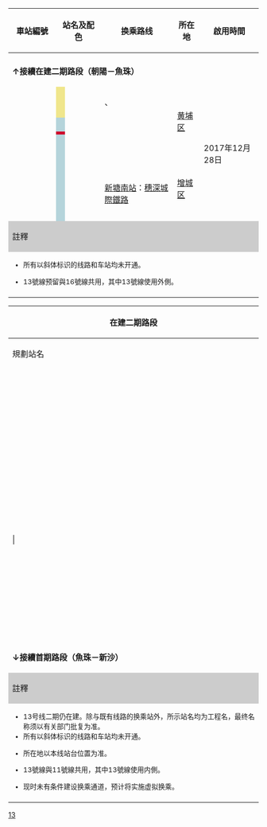 {| class="wikitable" style="text-align:center;"
|-
! width=80 |車站編號
! colspan="2" width=100 | 站名及配色
! 换乘路线
! 所在地
! 啟用時間
! 车站形式
|-
! colspan="7" style="background:{{廣州地鐵標誌色|13}};" |{{white|13號線}}
|-
| colspan="7" |'''↑接續在建二期路段（朝陽－魚珠）'''
|-
! {{广州地铁车站编号|13|01}}
| style="background:#F0E68C;" width="2" |
! {{广州地铁车站链接|鱼珠}}
| align=left | {{广州地铁路线链接|5|S}} {{广州地铁车站编号|5|21}}、''{{广州地铁路线链接|28|S}}''
| rowspan=6|[[黄埔区]]
| rowspan=11|2017年12月28日
| 地下[[侧式站台]]
|-
! {{广州地铁车站编号|13|02}}
| style="background:#b5d4db;" rowspan=2|
! {{广州地铁车站链接|裕丰围}}
| align=left | ''{{广州地铁路线链接|7|S}}''
| rowspan=7|地下[[岛式站台]]
|-
! {{广州地铁车站编号|13|03}}
! {{广州地铁车站链接|双岗}}
| align=left |
|-
! {{广州地铁车站编号|13|04}}
| style="background:#CF0A2C;" |
! {{广州地铁车站链接|南海神庙}}
| align=left |
|-
! {{广州地铁车站编号|13|05}}
| style="background:#b5d4db;" rowspan=7|
! {{广州地铁车站链接|夏园}}
| align=left | ''{{广州地铁路线链接|5|S}}'' {{广州地铁车站编号|5|27|uc=1}}
|-
! {{广州地铁车站编号|13|06}}
! {{广州地铁车站链接|南岗}}
| align=left | ''{{广州地铁路线链接|THP2|S}}''
|-
! {{广州地铁车站编号|13|07}}
! {{广州地铁车站链接|沙村}}
| align=left |
| rowspan=5 |[[增城区]]
|-
! {{广州地铁车站编号|13|08}}
! {{广州地铁车站链接|白江}}
| align=left |
|-
! {{广州地铁车站编号|13|09}}
! {{广州地铁车站链接|新塘}}
| align=left | ''{{广州地铁路线链接|28|S}}''<br>{{rint|cn|prdir}} [[新塘南站]]：[[穗深城際鐵路]]
| 地下[[双岛式站台]]{{ref label|1|L16|L16}}
|-
! {{广州地铁车站编号|13|10}}
! {{广州地铁车站链接|官湖}}
| align=left |
|rowspan=2|地下[[岛式站台]]
|-
! {{广州地铁车站编号|13|11}}
! {{广州地铁车站链接|新沙}}
| align=left |
|-
! colspan="7" style="background:#CCCCCC;" |註釋
|-
| colspan="7" style="font-size:85%; text-align:left;" |
* 所有以斜体标识的线路和车站均未开通。
* {{note label|1|L16|L16}}13號線预留與16號線共用，其中13號線使用外側。
|-
| colspan="7" style="font-size:85%;" | <div style="text-align: right;">{{Tnavbar|广州地铁13号线车站列表|mini=1}}</div>
|}
{| class="wikitable mw-collapsible mw-collapsed" style="text-align:center;"
! colspan="5" | '''在建二期路段'''
|-
! 規劃站名
! 换乘路线
! 所在地{{ref label|2|2|2}}
! 啟用時間
! 车站形式
|-
! colspan="5" style="background:{{廣州地鐵標誌色|13}};" |{{white|13號線二期}}
|-
! ''{{广州地铁车站链接|朝阳}}''
| align=left |
| rowspan=7|[[白雲区]]
| rowspan=23|預計2025年
| rowspan=6|地下[[岛式站台]]
|-
! ''{{广州地铁车站链接|庆丰}}''
| align=left |
|-
! ''{{广州地铁车站链接|凰岗}}''
| align=left | 
|-
! ''{{广州地铁车站链接|槎头}}''
| align=left | ''{{广州地铁路线链接|12|S}}''
|-
! ''{{广州地铁车站链接|西洲}}''
| align=left |
|-
! ''{{广州地铁车站链接|松溪}}''
| align=left |
|-
! ''{{广州地铁车站链接|罗冲围}}''
| align=left |
| rowspan=2|地下[[側式站台]]
|-
! ''{{广州地铁车站链接|西场}}''
| align=left | {{广州地铁路线链接|5|S}} {{广州地铁车站编号|5|04}}
| [[荔湾区]]
|-
! ''{{广州地铁车站链接|彩虹桥}}''
| align=left | ''{{广州地铁路线链接|8|S}}'' {{广州地铁车站编号|8|11|uc=1}}、''{{广州地铁路线链接|11|S}}''、''{{广州地铁路线链接|22|S}}''
| rowspan=6|[[越秀区]]
| 地下雙[[岛式站台]]{{ref label|3|L11|L11}}
|-
! ''{{广州地铁车站链接|纪念堂}}''
| align=left | {{广州地铁路线链接|2|S}} {{广州地铁车站编号|2|14}}、''{{广州地铁路线链接|24|S}}''
| rowspan=5|地下[[岛式站台]]
|-
! ''{{广州地铁车站链接|仓边路}}''
| align=left |
|-
! ''{{广州地铁车站链接|建设六马路}}''
| align=left | ''{{广州地铁路线链接|12|S}}''<br>[[淘金站]]：{{广州地铁路线链接|5|S}} {{广州地铁车站编号|5|08}}
|-
! ''{{广州地铁车站链接|农林下路}}''
| align=left |
|-
! ''{{广州地铁车站链接|梅东路}}''
| align=left |
|-
! |''{{广州地铁车站链接|花城广场北}}''
| align=left | [[體育西路站]]{{ref label|4|虚拟|虚拟}}：{{广州地铁路线链接|1|S}} {{广州地铁车站编号|1|14}}、{{广州地铁路线链接|3|S}} {{广州地铁车站编号|3|11}}<br>''[[天河路站 (廣州)|天河路站]]{{ref label|4|虚拟|虚拟}}：{{广州地铁路线链接|10|S}}''
|rowspan=9|[[天河区]]
|rowspan=5|地下[[分离式岛式站台]]
|-
! ''{{广州地铁车站链接|冼村}}''
| align=left | {{广州地铁路线链接|18|S}} {{广州地铁车站编号|18|08}}
|-
! ''{{广州地铁车站链接|石牌南}}''
| align=left |
|-
! ''{{广州地铁车站链接|马场}}''
| align=left |
|-
! ''{{广州地铁车站链接|白马岗}}''
| align=left |
|-
! ''{{广州地铁车站链接|天河公园}}''
| align=left | ''{{广州地铁路线链接|11|S}}''、{{广州地铁路线链接|21|S}} {{广州地铁车站编号|21|02}}
| 地下[[西班牙式站台|一岛两侧式站台]]
|-
! ''{{广州地铁车站链接|棠下}}''
| align=left |
|rowspan=3|地下[[岛式站台]]
|-
! ''{{广州地铁车站链接|车陂}}''
| align=left | {{广州地铁路线链接|4|S}} {{广州地铁车站编号|4|23}}
|-
! ''{{广州地铁车站链接|珠村}}''
| align=left |
|-
| colspan="5" |'''↓接續首期路段（魚珠－新沙）'''
|-
! colspan="5" style="background:#CCCCCC;" |註釋
|-
| colspan="5" style="font-size:85%; text-align:left;" |
* 13号线二期仍在建。除与既有线路的换乘站外，所示站名均为工程名，最终名称须以有关部门批复为准。
* 所有以斜体标识的线路和车站均未开通。
* {{note label|2|2|2}}所在地以本线站台位置为准。
* {{note label|3|L11|L11}}13號線與11號線共用，其中13號線使用内側。
* {{note label|4|虚拟|虚拟}}现时未有条件建设换乘通道，预计将实施虚拟换乘。
|-
| colspan="5" style="font-size:85%;" | <div style="text-align: right;">{{Tnavbar|广州地铁13号线车站列表|mini=1}}</div>
|}<noinclude>[[Category:广州地铁车站列表模板|13]]</noinclude>